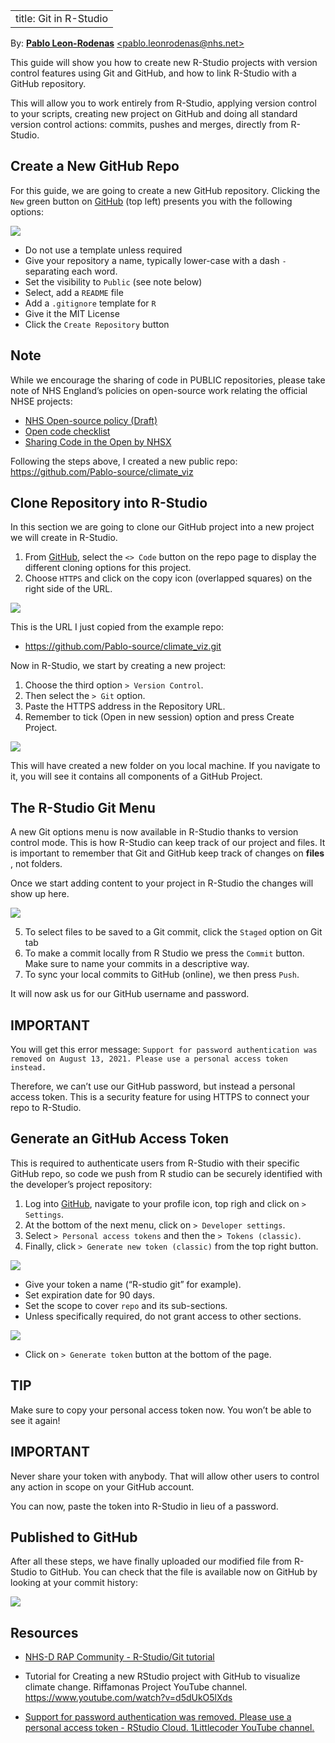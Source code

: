 ﻿---
title: Git in R-Studio
---

By: **[Pablo Leon-Rodenas](https://github.com/Pablo-source)** [<pablo.leonrodenas@nhs.net>](mailto:pablo.leonrodenas@nhs.net)

This guide will show you how to create new R-Studio projects with version control features using Git and GitHub, and how to link R-Studio with a GitHub repository.

This will allow you to work entirely from R-Studio, applying version control to your scripts, creating new project on GitHub and doing all standard version control actions: commits, pushes and merges, directly from R-Studio.

## Create a New GitHub Repo

For this guide, we are going to create a new GitHub repository. Clicking the `New` green button on [GitHub](https://github.com/) (top left) presents you with the following options:

![](../assets/figures/intro-to-r-git/github-create-repo.png)

- Do not use a template unless required
- Give your repository a name, typically lower-case with a dash `-` separating each word.
- Set the visibility to `Public` (see note below)
- Select, add a `README` file
- Add a `.gitignore` template for `R`
- Give it the MIT License
- Click the `Create Repository` button

::: {.callout-note}
## Note
While we encourage the sharing of code in PUBLIC repositories, please take note of NHS England's policies on open-source work relating the official NHSE projects:

- [NHS Open-source policy (Draft)](https://github.com/nhsx/open-source-policy/blob/main/open-source-policy.md)
- [Open code checklist](https://github.com/nhsx/analyticsunit-template/blob/main/OPEN_CODE_CHECKLIST.md)
- [Sharing Code in the Open by NHSX](https://nhsx.github.io/AnalyticsUnit/codeintheopen.html)

:::

Following the steps above, I created a new public repo: [https://github.com/Pablo-source/climate_viz](https://github.com/Pablo-source/climate_viz)

## Clone Repository into R-Studio

In this section we are going to clone our GitHub project into a new project we will create in R-Studio.

1. From [GitHub](https://github.com/), select the `<> Code` button on the repo page to display the different cloning options for this project.
2. Choose `HTTPS` and click on the copy icon (overlapped squares) on the right side of the URL.

![](../assets/figures/intro-to-r-git/github-clone.png)

This is the URL I just copied from the example repo:

- [https://github.com/Pablo-source/climate_viz.git](https://github.com/Pablo-source/climate_viz.git)

Now in R-Studio, we start by creating a new project:

1. Choose the third option `> Version Control`.
2. Then select the `> Git` option.
3. Paste the HTTPS address in the Repository URL.
4. Remember to tick (Open in new session) option and press Create Project.

![](../assets/figures/intro-to-r-git/rstudio-git.png)

This will have created a new folder on you local machine. If you navigate to it, you will see it contains all components of a GitHub Project.

## The R-Studio Git Menu

A new Git options menu is now available in R-Studio thanks to version control mode. This is how R-Studio can keep track of our project and files. It is important to remember that Git and GitHub keep track of changes on **files** , not folders.

Once we start adding content to your project in R-Studio the changes will show up here.

![](../assets/figures/intro-to-r-git/rstudio-git-menu.png)

5. To select files to be saved to a Git commit, click the `Staged` option on Git tab
6. To make a commit locally from R Studio we press the `Commit` button. Make sure to name your commits in a descriptive way.
7. To sync your local commits to GitHub (online), we then press `Push`.

It will now ask us for our GitHub username and password.

::: {.callout-caution}
## IMPORTANT

You will get this error message: `Support for password authentication was removed on August 13, 2021. Please use a personal access token instead.`

:::

Therefore, we can't use our GitHub password, but instead a personal access token. This is a security feature for using HTTPS to connect your repo to R-Studio.

## Generate an GitHub Access Token

This is required to authenticate users from R-Studio with their specific GitHub repo, so code we push from R studio can be securely identified with the developer’s project repository: 

1. Log into [GitHub](https://github.com/), navigate to your profile icon, top righ and click on `> Settings`.
2. At the bottom of the next menu, click on `> Developer settings`.
3. Select `> Personal access tokens` and then the `> Tokens (classic)`.
4. Finally, click `> Generate new token (classic)` from the top right button.

![](../assets/figures/intro-to-r-git/github-token.png)

- Give your token a name ("R-studio git" for example).
- Set expiration date for 90 days.
- Set the scope to cover `repo` and its sub-sections.
- Unless specifically required, do not grant access to other sections.

![](../assets/figures/intro-to-r-git/access-token-scope.png)

- Click on `> Generate token` button at the bottom of the page.

::: {.callout-tip}
## TIP

Make sure to copy your personal access token now. You won’t be able to see it again! 
:::

::: {.callout-caution}
## IMPORTANT

Never share your token with anybody. That will allow other users to control any action in scope on your GitHub account.
:::

You can now, paste the token into R-Studio in lieu of a password.

## Published to GitHub

After all these steps, we have finally uploaded our modified file from R-Studio to GitHub. You can check that the file is available now on GitHub by looking at your commit history:

![](../assets/figures/intro-to-r-git/github-check.png)

## Resources

- [NHS-D RAP Community - R-Studio/Git tutorial](https://nhsdigital.github.io/rap-community-of-practice/training_resources/R/git_with_RStudio/)

- Tutorial for Creating a new RStudio project with GitHub to visualize climate change. Riffamonas Project YouTube channel. <https://www.youtube.com/watch?v=d5dUkO5lXds>

- [Support for password authentication was removed. Please use a personal access token - RStudio Cloud. 1Littlecoder YouTube channel.](https://www.youtube.com/watch?v=5-3XeD7vQ3s)